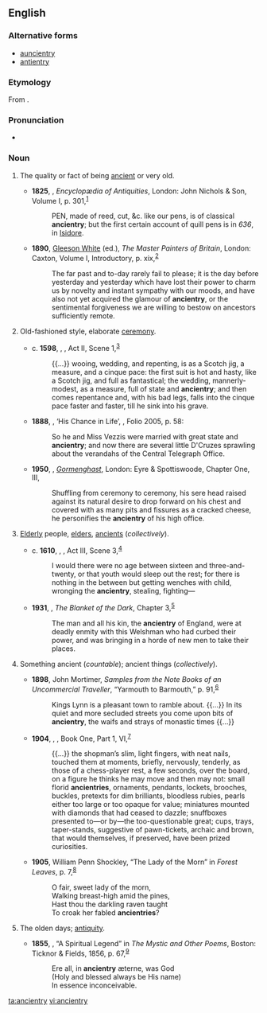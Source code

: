 ==English==

===Alternative forms===
* [[auncientry]] {{qualifier|obsolete}}
* [[antientry]] {{qualifier|obsolete}}

===Etymology===
From {{m|en|ancient}}.

===Pronunciation===
* {{IPA|/ˈeɪn.ʃən.tɹi/|lang=en}}

===Noun===
{{en-noun|ancientries}}

# {{lb|en|archaic}} The quality or fact of being [[ancient]] or very old.
#* '''1825''', {{w|Thomas Dudley Fosbroke}}, ''Encyclopædia of Antiquities'', London: John Nichols & Son, Volume I, p. 301,<sup>[https://archive.org/details/encyclopediaofan1825fosb1]</sup>
#*: PEN, made of reed, cut, &c. like our pens, is of classical '''ancientry'''; but the first certain account of quill pens is in ''636'', in [[w:Isidore of Seville|Isidore]].
#* '''1890''', [[w:Joseph Gleeson White|Gleeson White]] (ed.), ''The Master Painters of Britain'', London: Caxton, Volume I, Introductory, p. xix,<sup>[https://archive.org/details/masterpaintersof01whit]</sup>
#*: The far past and to-day rarely fail to please; it is the day before yesterday and yesterday which have lost their power to charm us by novelty and instant sympathy with our moods, and have also not yet acquired the glamour of '''ancientry''', or the sentimental forgiveness we are willing to bestow on ancestors sufficiently remote.
# {{lb|en|archaic}} Old-fashioned style, elaborate [[ceremony]].
#* c. '''1598''', {{w|William Shakespeare}}, ''{{w|Much Ado about Nothing}}'', Act II, Scene 1,<sup>[http://www.opensourceshakespeare.org/views/plays/play_view.php?WorkID=muchado&Scope=entire&pleasewait=1&msg=pl]</sup>
#*: {{...}} wooing, wedding, and repenting, is as a Scotch jig, a measure, and a cinque pace: the first suit is hot and hasty, like a Scotch jig, and full as fantastical; the wedding, mannerly-modest, as a measure, full of state and '''ancientry'''; and then comes repentance and, with his bad legs, falls into the cinque pace faster and faster, till he sink into his grave.
#* '''1888''', {{w|Rudyard Kipling}}, ‘His Chance in Life’, ''{{w|Plain Tales from the Hills}}'', Folio 2005, p. 58:
#*: So he and Miss Vezzis were married with great state and '''ancientry'''; and now there are several little D'Cruzes sprawling about the verandahs of the Central Telegraph Office.
#* '''1950''', {{w|Mervyn Peake}}, ''[[w:Gormenghast (novel)|Gormenghast]]'', London: Eyre & Spottiswoode, Chapter One, III,
#*: Shuffling from ceremony to ceremony, his sere head raised against its natural desire to drop forward on his chest and covered with as many pits and fissures as a cracked cheese, he personifies the '''ancientry''' of his high office.
# {{lb|en|archaic}} [[elderly|Elderly]] people, [[elder]]s, [[ancient]]s (''collectively'').
#* c. '''1610''', {{w|William Shakespeare}}, ''{{w|The Winter’s Tale}}'', Act III, Scene 3,<sup>[http://www.opensourceshakespeare.org/views/plays/play_view.php?WorkID=winterstale&Scope=entire&pleasewait=1&msg=pl]</sup>
#*: I would there were no age between sixteen and three-and-twenty, or that youth would sleep out the rest; for there is nothing in the between but getting wenches with child, wronging the '''ancientry''', stealing, fighting—
#* '''1931''', {{w|John Buchan}}, ''The Blanket of the Dark'', Chapter 3,<sup>[http://gutenberg.net.au/ebooks03/0301411.txt]</sup>
#*: The man and all his kin, the '''ancientry''' of England, were at deadly enmity with this Welshman who had curbed their power, and was bringing in a horde of new men to take their places.
# {{lb|en|archaic}} Something ancient (''countable''); ancient things (''collectively'').
#* '''1898''', John Mortimer, ''Samples from the Note Books of an Uncommercial Traveller'', “Yarmouth to Barmouth,” p. 91,<sup>[https://archive.org/details/samplesfromnoteb00mortiala]</sup>
#*: Kings Lynn is a pleasant town to ramble about. {{...}} In its quiet and more secluded streets you come upon bits of '''ancientry''', the waifs and strays of monastic times {{...}}
#* '''1904''', {{w|Henry James}}, ''{{w|The Golden Bowl}}'', Book One, Part 1, VI,<sup>[http://www.gutenberg.org/files/4264/4264-h/4264-h.htm]</sup>
#*: {{...}} the shopman’s slim, light fingers, with neat nails, touched them at moments, briefly, nervously, tenderly, as those of a chess-player rest, a few seconds, over the board, on a figure he thinks he may move and then may not: small florid '''ancientries''', ornaments, pendants, lockets, brooches, buckles, pretexts for dim brilliants, bloodless rubies, pearls either too large or too opaque for value; miniatures mounted with diamonds that had ceased to dazzle; snuffboxes presented to—or by—the too-questionable great; cups, trays, taper-stands, suggestive of pawn-tickets, archaic and brown, that would themselves, if preserved, have been prized curiosities.
#* '''1905''', William Penn Shockley, “The Lady of the Morn” in ''Forest Leaves'', p. 7,<sup>[https://archive.org/details/forestleaves00shoc]</sup>
#*: O fair, sweet lady of the morn,
#*: Walking breast-high amid the pines,
#*: Hast thou the darkling raven taught
#*: To croak her fabled '''ancientries'''?
# {{lb|en|archaic}} The olden days; [[antiquity]].
#* '''1855''', {{w|Philip James Bailey}}, “A Spiritual Legend” in ''The Mystic and Other Poems'', Boston: Ticknor & Fields, 1856, p. 67,<sup>[https://archive.org/details/mysticandotherp05bailgoog]</sup>
#*: Ere all, in '''ancientry''' æterne, was God
#*: (Holy and blessed always be His name)
#*: In essence inconceivable.

[[ta:ancientry]]
[[vi:ancientry]]